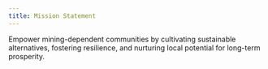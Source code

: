 ```yaml
---
title: Mission Statement
---
```


Empower mining-dependent communities by cultivating sustainable alternatives,
fostering resilience, and nurturing local potential for long-term prosperity.
